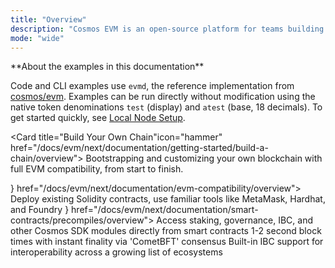 ```yaml
---
title: "Overview"
description: "Cosmos EVM is an open-source platform for teams building their own chain, rollup, or EVM-compatible application. It offers the industry's leading Layer 1 stack with custom modules, instant finality, and a native interoperability layer. With Cosmos EVM, you maintain full ownership of your entire stack—from the application layer down to consensus."
mode: "wide"
---
```



<Note>
**About the examples in this documentation**

Code and CLI examples use `evmd`, the reference implementation from [cosmos/evm](https://github.com/cosmos/evm). Examples can be run directly without modification using the native token denominations `test` (display) and `atest` (base, 18 decimals). To get started quickly, see [Local Node Setup](/docs/evm/next/documentation/getting-started/local-node-setup).
</Note>

<Card title="Build Your Own Chain"icon="hammer" href="/docs/evm/next/documentation/getting-started/build-a-chain/overview">
  Bootstrapping and customizing your own blockchain with full EVM compatibility, from start to finish.
</Card>

<CardGroup cols={2}>
  <Card title="Ethereum Compatibility" icon={<EthereumOutlineIcon />} href="/docs/evm/next/documentation/evm-compatibility/overview">
    Deploy existing Solidity contracts, use familiar tools like MetaMask, Hardhat, and Foundry
  </Card>
  <Card title="Cosmos Native Features" icon={<CosmosOutlineIcon />} href="/docs/evm/next/documentation/smart-contracts/precompiles/overview">
    Access staking, governance, IBC, and other Cosmos SDK modules directly from smart contracts
  </Card>
  <Card title="Instant Finality" icon="zap" href="/docs/evm/next/documentation/concepts/transactions">
    1-2 second block times with instant finality via 'CometBFT' consensus
  </Card>
  <Card title="Cross-Chain Ready" icon="globe" href="/docs/evm/next/documentation/concepts/ibc">
    Built-in IBC support for interoperability across a growing list of ecosystems
  </Card>
</CardGroup>

